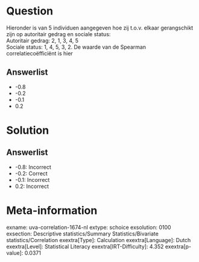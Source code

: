 Question
========

Hieronder is van 5 individuen aangegeven hoe zij t.o.v. elkaar
gerangschikt zijn op autoritair gedrag en sociale status:\
Autoritair gedrag: 2, 1, 3, 4, 5\
Sociale status: 1, 4, 5, 3, 2. De waarde van de Spearman
correlatiecoëfficiënt is hier

Answerlist
----------

* -0.8
* -0.2
* -0.1
* 0.2

Solution
========

Answerlist
----------

* -0.8: Incorrect
* -0.2: Correct
* -0.1: Incorrect
* 0.2: Incorrect

Meta-information
================
exname: uva-correlation-1674-nl
extype: schoice
exsolution: 0100
exsection: Descriptive statistics/Summary Statistics/Bivariate statistics/Correlation
exextra[Type]: Calculation
exextra[Language]: Dutch
exextra[Level]: Statistical Literacy
exextra[IRT-Difficulty]: 4.352
exextra[p-value]: 0.0371
